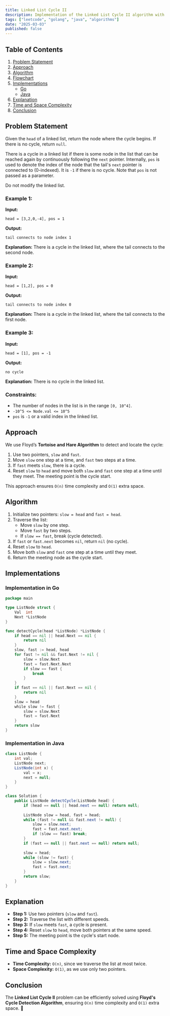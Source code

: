 ```yaml
---
title: Linked List Cycle II
description: Implementation of the Linked List Cycle II algorithm with Go and Java.
tags: ["leetcode", "golang", "java", "algorithms"]
date: "2025-03-03"
published: false
---
```


## Table of Contents

1. [Problem Statement](#problem-statement)
2. [Approach](#approach)
3. [Algorithm](#algorithm)
4. [Flowchart](#flowchart)
5. [Implementations](#implementations)
   - [Go](#implementation-in-go)
   - [Java](#implementation-in-java)
6. [Explanation](#explanation)
7. [Time and Space Complexity](#time-and-space-complexity)
8. [Conclusion](#conclusion)

## Problem Statement

Given the `head` of a linked list, return the node where the cycle begins. If there is no cycle, return `null`.

There is a cycle in a linked list if there is some node in the list that can be reached again by continuously following the `next` pointer. Internally, `pos` is used to denote the index of the node that the tail's `next` pointer is connected to (0-indexed). It is `-1` if there is no cycle. Note that `pos` is not passed as a parameter.

Do not modify the linked list.

### Example 1:

**Input:**
```  
head = [3,2,0,-4], pos = 1  
```
**Output:**
```  
tail connects to node index 1  
```
**Explanation:** There is a cycle in the linked list, where the tail connects to the second node.

### Example 2:

**Input:**
```  
head = [1,2], pos = 0  
```
**Output:**
```  
tail connects to node index 0  
```
**Explanation:** There is a cycle in the linked list, where the tail connects to the first node.

### Example 3:

**Input:**
```  
head = [1], pos = -1  
```
**Output:**
```  
no cycle  
```
**Explanation:** There is no cycle in the linked list.

### Constraints:

- The number of nodes in the list is in the range `[0, 10^4]`.
- `-10^5 <= Node.val <= 10^5`
- `pos` is `-1` or a valid index in the linked list.

## Approach

We use Floyd’s **Tortoise and Hare Algorithm** to detect and locate the cycle:

1. Use two pointers, `slow` and `fast`.
2. Move `slow` one step at a time, and `fast` two steps at a time.
3. If `fast` meets `slow`, there is a cycle.
4. Reset `slow` to `head` and move both `slow` and `fast` one step at a time until they meet. The meeting point is the cycle start.

This approach ensures `O(n)` time complexity and `O(1)` extra space.

## Algorithm

1. Initialize two pointers: `slow = head` and `fast = head`.
2. Traverse the list:
   - Move `slow` by one step.
   - Move `fast` by two steps.
   - If `slow == fast`, break (cycle detected).
3. If `fast` or `fast.next` becomes `nil`, return `nil` (no cycle).
4. Reset `slow` to `head`.
5. Move both `slow` and `fast` one step at a time until they meet.
6. Return the meeting node as the cycle start.

## Implementations

### Implementation in Go

```go
package main

type ListNode struct {
    Val  int
    Next *ListNode
}

func detectCycle(head *ListNode) *ListNode {
    if head == nil || head.Next == nil {
        return nil
    }
    slow, fast := head, head
    for fast != nil && fast.Next != nil {
        slow = slow.Next
        fast = fast.Next.Next
        if slow == fast {
            break
        }
    }
    if fast == nil || fast.Next == nil {
        return nil
    }
    slow = head
    while slow != fast {
        slow = slow.Next
        fast = fast.Next
    }
    return slow
}
```

### Implementation in Java

```java
class ListNode {
    int val;
    ListNode next;
    ListNode(int x) {
        val = x;
        next = null;
    }
}

class Solution {
    public ListNode detectCycle(ListNode head) {
        if (head == null || head.next == null) return null;
        
        ListNode slow = head, fast = head;
        while (fast != null && fast.next != null) {
            slow = slow.next;
            fast = fast.next.next;
            if (slow == fast) break;
        }
        if (fast == null || fast.next == null) return null;
        
        slow = head;
        while (slow != fast) {
            slow = slow.next;
            fast = fast.next;
        }
        return slow;
    }
}
```

## Explanation

- **Step 1:** Use two pointers (`slow` and `fast`).
- **Step 2:** Traverse the list with different speeds.
- **Step 3:** If `slow` meets `fast`, a cycle is present.
- **Step 4:** Reset `slow` to `head`, move both pointers at the same speed.
- **Step 5:** The meeting point is the cycle's start node.

## Time and Space Complexity

- **Time Complexity:** `O(n)`, since we traverse the list at most twice.
- **Space Complexity:** `O(1)`, as we use only two pointers.

## Conclusion

The **Linked List Cycle II** problem can be efficiently solved using **Floyd's Cycle Detection Algorithm**, ensuring `O(n)` time complexity and `O(1)` extra space. 🚀

